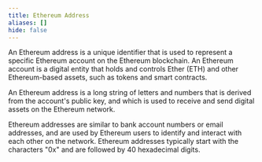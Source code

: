 ```yaml
---
title: Ethereum Address
aliases: []
hide: false
---
```




An Ethereum address is a unique identifier that is used to represent a specific Ethereum account on the Ethereum blockchain. An Ethereum account is a digital entity that holds and controls Ether (ETH) and other Ethereum-based assets, such as tokens and smart contracts.&#x20;

An Ethereum address is a long string of letters and numbers that is derived from the account's public key, and which is used to receive and send digital assets on the Ethereum network.&#x20;

Ethereum addresses are similar to bank account numbers or email addresses, and are used by Ethereum users to identify and interact with each other on the network. Ethereum addresses typically start with the characters "0x" and are followed by 40 hexadecimal digits.
